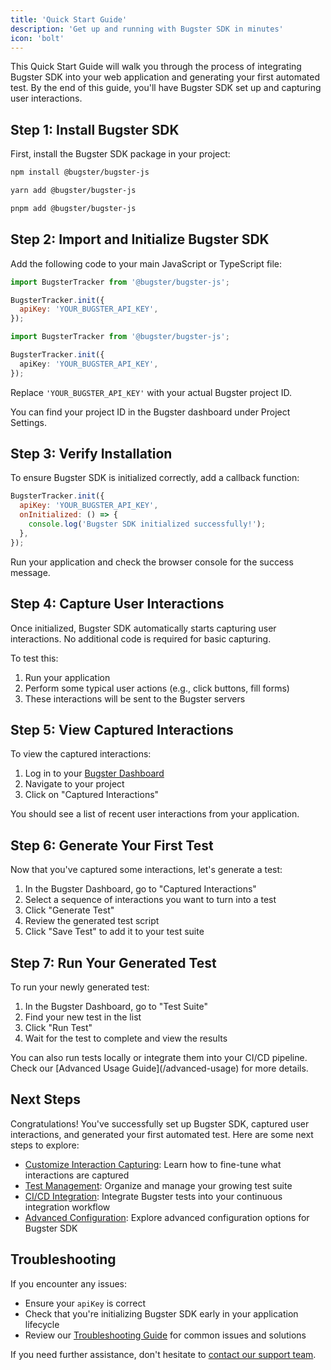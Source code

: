 ```yaml
---
title: 'Quick Start Guide'
description: 'Get up and running with Bugster SDK in minutes'
icon: 'bolt'
---
```


This Quick Start Guide will walk you through the process of integrating Bugster SDK into your web application and generating your first automated test. By the end of this guide, you'll have Bugster SDK set up and capturing user interactions.

## Step 1: Install Bugster SDK

First, install the Bugster SDK package in your project:

<CodeGroup>

```bash npm
npm install @bugster/bugster-js
```

```bash yarn
yarn add @bugster/bugster-js
```

```bash pnpm
pnpm add @bugster/bugster-js
```

</CodeGroup>

## Step 2: Import and Initialize Bugster SDK

Add the following code to your main JavaScript or TypeScript file:

<CodeGroup>

```javascript JavaScript
import BugsterTracker from '@bugster/bugster-js';

BugsterTracker.init({
  apiKey: 'YOUR_BUGSTER_API_KEY',
});
```

```typescript TypeScript
import BugsterTracker from '@bugster/bugster-js';

BugsterTracker.init({
  apiKey: 'YOUR_BUGSTER_API_KEY',
});
```

</CodeGroup>

Replace `'YOUR_BUGSTER_API_KEY'` with your actual Bugster project ID.

<Note>
You can find your project ID in the Bugster dashboard under Project Settings.
</Note>

## Step 3: Verify Installation

To ensure Bugster SDK is initialized correctly, add a callback function:

```javascript
BugsterTracker.init({
  apiKey: 'YOUR_BUGSTER_API_KEY',
  onInitialized: () => {
    console.log('Bugster SDK initialized successfully!');
  },
});
```

Run your application and check the browser console for the success message.

## Step 4: Capture User Interactions

Once initialized, Bugster SDK automatically starts capturing user interactions. No additional code is required for basic capturing.

To test this:
1. Run your application
2. Perform some typical user actions (e.g., click buttons, fill forms)
3. These interactions will be sent to the Bugster servers

## Step 5: View Captured Interactions

To view the captured interactions:

1. Log in to your [Bugster Dashboard](https://dashboard.bugster.app)
2. Navigate to your project
3. Click on "Captured Interactions"

You should see a list of recent user interactions from your application.

## Step 6: Generate Your First Test

Now that you've captured some interactions, let's generate a test:

1. In the Bugster Dashboard, go to "Captured Interactions"
2. Select a sequence of interactions you want to turn into a test
3. Click "Generate Test"
4. Review the generated test script
5. Click "Save Test" to add it to your test suite

## Step 7: Run Your Generated Test

To run your newly generated test:

1. In the Bugster Dashboard, go to "Test Suite"
2. Find your new test in the list
3. Click "Run Test"
4. Wait for the test to complete and view the results

<Tip>
You can also run tests locally or integrate them into your CI/CD pipeline. Check our [Advanced Usage Guide](/advanced-usage) for more details.
</Tip>

## Next Steps

Congratulations! You've successfully set up Bugster SDK, captured user interactions, and generated your first automated test. Here are some next steps to explore:

- [Customize Interaction Capturing](/guides/customizing-capture): Learn how to fine-tune what interactions are captured
- [Test Management](/guides/test-management): Organize and manage your growing test suite
- [CI/CD Integration](/guides/ci-cd-integration): Integrate Bugster tests into your continuous integration workflow
- [Advanced Configuration](/configuration): Explore advanced configuration options for Bugster SDK

## Troubleshooting

If you encounter any issues:

- Ensure your `apiKey` is correct
- Check that you're initializing Bugster SDK early in your application lifecycle
- Review our [Troubleshooting Guide](/troubleshooting) for common issues and solutions

If you need further assistance, don't hesitate to [contact our support team](https://bugster.app/support).

